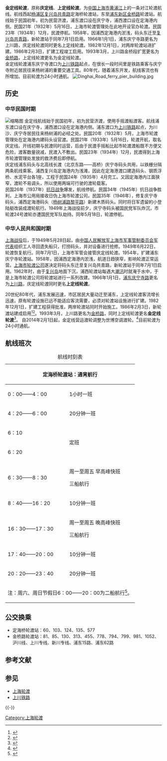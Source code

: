 '''金定线轮渡'''，原称'''庆定线'''、'''上定线轮渡'''。为[[中华人民共和国|中国]][[上海市|上海市]][[黄浦江|黄浦江]]上的一条对江轮渡航线。航线西起[[杨浦区|杨浦区]][[复兴岛|复兴岛]][[共青路|共青路]]定海桥轮渡站，东至[[浦东新区|浦东新区]][[金桥路|金桥路]]轮渡站。航线始于民国初年，初为民营济渡，浦东渡口设在庆宁寺，浦西渡口设在定海港内侧。民国21年（1932年）5月16日，上海市轮渡管理处在此地开设官办轮渡。民国23年（1934年）12月，民渡停航。1958年，因浦西定海港内淤浅，码头东迁至[[复兴岛|复兴岛]][[共青路|共青路]]，新轮渡站于同年7月1日启用。1966年1月1日，浦东庆宁寺路更名为上川路，庆定线轮渡同时更名上定线轮渡。1982年12月1日，对两岸轮渡站进扩建。1986年2月3日，扩建工程竣工启用。1993年3月，上川路金桥段扩宽更名为[[金桥路|金桥路]]，上定线轮渡更名为金定线轮渡。
<br>金定线轮渡浦东庆宁寺渡口为[[上川铁路|上川铁路]]起点，在很长一段时间里是铁路乘客与庆宁寺附近居民往来杨树浦的重要交通工具。80年代，随着浦东开发，航线客流也有所增加。目前轮渡为24小时通航。
[[File:Dinghai_Road_ferry_pier_building.jpg|thumb]]

== 历史 ==
=== 中华民国时期 ===
[[File:Jin_Qiao_Road_Ferry_Pier.jpg|缩略图]]
金定线航线始于民国初年，初为民营济渡，使用手摇渡船渡客。航线浦东渡口设在庆宁寺，浦西渡口设在定海港内侧。浦东渡口为[[上川铁路|上川铁路]]起点，为川沙、庆宁寺居民往来杨树浦的必经之处。民国20年（1932年）5月，上海市轮渡管理处在定海港内建码头设官渡。民国21年（1933年）5月16日，轮渡开航，取名庆定线。开线初期与民渡同时运营，后由于民渡手摇船比起市轮渡渡船既不方便又危险，渡客数量锐减，民渡入不敷出。民国23年（1934年）12月，民渡得到上海市轮渡管理处发放的救济费后即停航。
<br>庆定线浦东码头与北高线长渡（北京东路——高桥）庆宁寺码头共用，以铁栅分隔两条航线乘客。浦西复兴岛定海港内为浅滩，因此在定海港渡口建造码头、钢质浮桥、水泥平台各1座，工程于民国24年（1935年）4月完工。又因定海港内江面狭窄，渡轮不易调头，所以使用两端可行驶的渡轮载客。
<br>民国26年（1937年）[[抗日战争|抗日战争]]爆发，航线停航。民国34年（1945年）抗日战争胜利，上海市公用局接收日伪上海市轮渡公司。民国35年（1946年），修复庆宁寺码头，浦西定海港码头（[[杨树浦路|杨树浦路]][[黎平路|黎平路]]）新建木质码头。同时将日军遗留的小登陆艇改装成渡轮航行。1949年上海战役前夕，庆宁寺码头被国民党军队炸沉，市轮渡24号渡轮亦遭国民党军队劫持。同年5月18日，轮渡停航。
=== 中华人民共和国时期 ===
[[上海战役|上海战役]]后，于1949年5月28日起，由[[中国人民解放军上海市军事管制委员会|中国人民解放军上海市军事管制委员会]][[军代表|军代表]]组织工人寻回遗失船只，打捞码头，并对设备进行抢修。1949年6月22日，轮渡恢复航行。同年7月1日，上海市军管会接管庆定线轮渡。1954年，扩建浦东庆宁寺轮渡站。1958年，因浦西定海港内淤浅，航道日趋狭窄，影响轮渡正常运营。[[上海市轮渡公司|上海市轮渡公司]]遂决定将码头东迁至复兴岛共青路，新轮渡站于同年7月1日启用。1962年时，由于[[复兴岛|复兴岛]]地面下沉，浦西轮渡站每遇大[[潮汛|潮汛]]时就淹于水中，于是上海市轮渡公司将轮渡站进行一系列改建。1966年1月1日，[[浦东|浦东]][[庆宁寺路|庆宁寺路]]更名为[[上川路|上川路]]，庆定线轮渡同时更名'''上定线轮渡'''。

20世纪80年代，浦东发展迅速，市区居民大量动迁至浦东，上定线轮渡客流增长迅速，原有轮渡设施已远不能适应客流需要，必须对轮渡站设施进行扩建。1982年12月1日，扩建工程获得批准，两岸轮渡站同时开始施工。1986年2月3日，新轮渡站建成启用<ref>{{Cite web |url=http://www.shtong.gov.cn/newsite/node2/node2245/node4501/node56018/node56020/userobject1ai43385.html |title=上海市地方志 专业志 >> 上海内河航运志 >> 第六章渡运 >> 节 |access-date=2019-04-20 |archive-date=2014-01-01 |archive-url=https://web.archive.org/web/20140101093158/http://www.shtong.gov.cn/newsite/node2/node2245/node4501/node56018/node56020/userobject1ai43385.html |dead-url=no }}</ref><ref>{{Cite web |url=http://www.shtong.gov.cn/newsite/node2/node4/node2249/yangpu/node45350/node45352/index.html |title=上海市地方志 区县志 >> 区志 >> 杨浦区志 >> 第十七编交通 >> 第一章轮渡 |access-date=2019-04-20 |archive-date=2012-05-26 |archive-url=https://web.archive.org/web/20120526055853/http://www.shtong.gov.cn/newsite/node2/node4/node2249/yangpu/node45350/node45352/index.html |dead-url=no }}</ref>。1993年3月，上川路更名为[[金桥路|金桥路]]，同时上定线轮渡更名'''金定线轮渡'''<ref>{{Cite web |url=http://www.shanghaiferry.com/1-%E7%BD%91%E9%A1%B5ppt%E8%BD%AC%E5%9B%BE%E7%89%87%E8%B5%84%E6%96%99/%E7%99%BE%E5%B9%B4%E4%BC%A0%E6%89%BF/%E8%BD%AE%E6%B8%A1%E7%AE%80%E5%8F%B2/10-%E5%90%84%E6%B8%A1%E5%8F%A3%E5%8E%86%E5%8F%B2%E6%B2%BF%E9%9D%A9.html |title=上海轮渡各渡口历史沿革 |access-date=2011-07-02 |archive-date=2014-02-02 |archive-url=https://web.archive.org/web/20140202141841/http://www.shanghaiferry.com/1-%E7%BD%91%E9%A1%B5ppt%E8%BD%AC%E5%9B%BE%E7%89%87%E8%B5%84%E6%96%99/%E7%99%BE%E5%B9%B4%E4%BC%A0%E6%89%BF/%E8%BD%AE%E6%B8%A1%E7%AE%80%E5%8F%B2/10-%E5%90%84%E6%B8%A1%E5%8F%A3%E5%8E%86%E5%8F%B2%E6%B2%BF%E9%9D%A9.html |dead-url=no }}</ref>。
自2014年2月1日起，金定线营运渡轮调整为世博空调渡轮。<ref>{{Cite web |url=http://www.shanghaiferry.com/2-%E6%9B%B4%E5%A4%9A%EF%BC%88%E9%87%91%E5%AE%9A%E7%BA%BF%E5%85%AC%E5%91%8A%EF%BC%89.html |title=金定线调整为空调渡轮公告 |access-date=2014-02-01 |archive-date=2015-09-24 |archive-url=https://web.archive.org/web/20150924101147/http://www.shanghaiferry.com/2-%E6%9B%B4%E5%A4%9A%EF%BC%88%E9%87%91%E5%AE%9A%E7%BA%BF%E5%85%AC%E5%91%8A%EF%BC%89.html |dead-url=no }}</ref>目前轮渡为24小时通航。

== 航线班次 ==
{| class="wikitable"
|+航线时刻表
! colspan="2" |定海桥轮渡站：通宵航行
! colspan="2" |金桥路轮渡站：通宵航行
|-
|0：00——4：00
|1小时一班
|0：30——3：30
|1小时一班
|-
|4：20——6：00
|20分钟一班
|4：10——5：50 
|20分钟一班
|-
| rowspan="2" |6：10
| rowspan="3" |定班
|6：00 
| rowspan="3" |定班
|-
|6：10
|-
|6：20
|6：20
|-
|6：30——8：30
|周一至周五
早高峰快班

三船航行
|6：30——8：30
|周一至周五
早高峰快班

三船航行
|-
|8：40——16：20
|10分钟一班
|8：40——16：20 
|10分钟一班
|-
|16：30——17：30
|周一至周五
晚高峰快班

三船航行
|16：30——17：30
|周一至周五
晚高峰快班

三船航行
|-
|17：40——20：00
|10分钟一班
|17：40——20：10
|10分钟一班
|-
|20：20——23：40
|20分钟一班
|20：30——23：50
|20分钟一班
|-
| colspan="4" |注：周六、周日节假日6：00——20：00为二船航行<ref>{{Cite web |url=http://www.shanghaiferry.com/1-%E7%BD%91%E9%A1%B5ppt%E8%BD%AC%E5%9B%BE%E7%89%87%E8%B5%84%E6%96%99/%E6%97%B6%E5%88%BB%E8%A1%A8/15-%E9%87%91%E5%AE%9A%E7%BA%BF.html |title=上海轮渡金定线时刻表 |accessdate=2011-07-02 |archive-date=2015-06-23 |archive-url=https://web.archive.org/web/20150623141612/http://www.shanghaiferry.com/1-%E7%BD%91%E9%A1%B5ppt%E8%BD%AC%E5%9B%BE%E7%89%87%E8%B5%84%E6%96%99/%E6%97%B6%E5%88%BB%E8%A1%A8/15-%E9%87%91%E5%AE%9A%E7%BA%BF.html |dead-url=no }}</ref>。
|}

== 公交换乘 ==
*定海桥轮渡站：60、103、124、135、577
*金桥路轮渡站：81、85、130、313、455、778、794、799、981、1052、沪川线、上川专线、新川专线、浦东15路、浦东62路

== 参考文献 ==
{{Reflist}}

== 参见 ==
*[[上海轮渡|上海轮渡]]
*[[上川铁路|上川铁路]]

{{-}}
{{Crossings navbox
|structure=Crossings
|place=[[黄浦江|黄浦江]]
|bridge=金定线轮渡
|bridge signs= 
|upstream=[[上海内环线|内环线]]
|upstream signs=[[杨浦大桥|杨浦大桥]]
|downstream=[[上海中环路|中环线]]
|downstream signs=[[军工路隧道|军工路隧道]]}}
{{上海市轮渡有限公司黄浦江对江轮渡航线}}

[[Category:上海轮渡|Category:上海轮渡]]